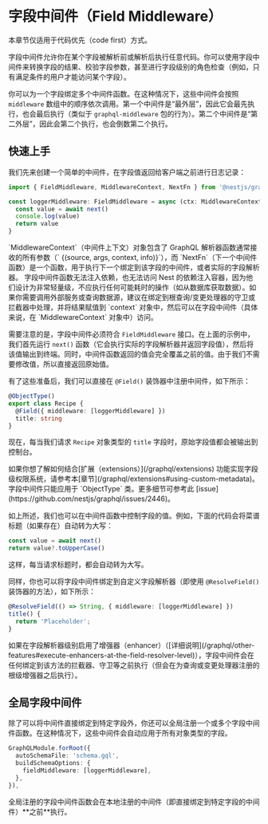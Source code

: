 # 字段中间件（Field Middleware）

<CalloutInfo type="warning">

本章节仅适用于代码优先（code first）方式。

</CalloutInfo>

字段中间件允许你在某个字段被解析前或解析后执行任意代码。你可以使用字段中间件来转换字段的结果、校验字段参数，甚至进行字段级别的角色检查（例如，只有满足条件的用户才能访问某个字段）。

你可以为一个字段绑定多个中间件函数。在这种情况下，这些中间件会按照 `middleware` 数组中的顺序依次调用。第一个中间件是“最外层”，因此它会最先执行，也会最后执行（类似于 `graphql-middleware` 包的行为）。第二个中间件是“第二外层”，因此会第二个执行，也会倒数第二个执行。

## 快速上手

我们先来创建一个简单的中间件，在字段值返回给客户端之前进行日志记录：

```ts
import { FieldMiddleware, MiddlewareContext, NextFn } from '@nestjs/graphql'

const loggerMiddleware: FieldMiddleware = async (ctx: MiddlewareContext, next: NextFn) => {
  const value = await next()
  console.log(value)
  return value
}
```

<CalloutInfo>
  `MiddlewareContext`（中间件上下文）对象包含了 GraphQL 解析器函数通常接收的所有参数（`
  {(source, args, context, info)}`），而
  `NextFn`（下一个中间件函数）是一个函数，用于执行下一个绑定到该字段的中间件，或者实际的字段解析器。
</CalloutInfo>

<CalloutInfo type="warning">
  字段中间件函数无法注入依赖，也无法访问 Nest
  的依赖注入容器，因为他们设计为非常轻量级，不应执行任何可能耗时的操作（如从数据库获取数据）。如果你需要调用外部服务或查询数据源，建议在绑定到根查询/变更处理器的守卫或拦截器中处理，并将结果赋值到
  `context` 对象中，然后可以在字段中间件（具体来说，在 `MiddlewareContext` 对象中）访问。
</CalloutInfo>

需要注意的是，字段中间件必须符合 `FieldMiddleware` 接口。在上面的示例中，我们首先运行 `next()` 函数（它会执行实际的字段解析器并返回字段值），然后将该值输出到终端。同时，中间件函数返回的值会完全覆盖之前的值。由于我们不需要修改值，所以直接返回原始值。

有了这些准备后，我们可以直接在 `@Field()` 装饰器中注册中间件，如下所示：

```ts
@ObjectType()
export class Recipe {
  @Field({ middleware: [loggerMiddleware] })
  title: string
}
```

现在，每当我们请求 `Recipe` 对象类型的 `title` 字段时，原始字段值都会被输出到控制台。

<CalloutInfo>
  <div>
    如果你想了解如何结合[扩展（extensions）](/graphql/extensions)
    功能实现字段级权限系统，请参考本[章节](/graphql/extensions#using-custom-metadata)。
  </div>
</CalloutInfo>

<CalloutInfo type="warning">
  字段中间件只能应用于 `ObjectType` 类。更多细节可参考此
  [issue](https://github.com/nestjs/graphql/issues/2446)。
</CalloutInfo>

如上所述，我们也可以在中间件函数中控制字段的值。例如，下面的代码会将菜谱标题（如果存在）自动转为大写：

```ts
const value = await next()
return value?.toUpperCase()
```

这样，每当请求标题时，都会自动转为大写。

同样，你也可以将字段中间件绑定到自定义字段解析器（即使用 `@ResolveField()` 装饰器的方法），如下所示：

```ts
@ResolveField(() => String, { middleware: [loggerMiddleware] })
title() {
  return 'Placeholder';
}
```

<CalloutInfo type="warning">
  如果在字段解析器级别启用了增强器（enhancer）（[详细说明](/graphql/other-features#execute-enhancers-at-the-field-resolver-level)），字段中间件会在任何绑定到该方法的拦截器、守卫等之前执行（但会在为查询或变更处理器注册的根级增强器之后执行）。
</CalloutInfo>

## 全局字段中间件

除了可以将中间件直接绑定到特定字段外，你还可以全局注册一个或多个字段中间件函数。在这种情况下，这些中间件会自动应用于所有对象类型的字段。

```ts
GraphQLModule.forRoot({
  autoSchemaFile: 'schema.gql',
  buildSchemaOptions: {
    fieldMiddleware: [loggerMiddleware],
  },
}),
```

<CalloutInfo>
  全局注册的字段中间件函数会在本地注册的中间件（即直接绑定到特定字段的中间件）**之前**执行。
</CalloutInfo>
